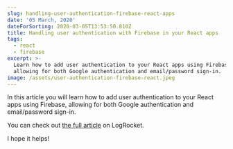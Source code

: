 ```yaml
---
slug: handling-user-authentication-firebase-react-apps
date: '05 March, 2020'
dateForSorting: 2020-03-05T13:53:50.810Z
title: Handling user authentication with Firebase in your React apps
tags:
  - react
  - firebase
excerpt: >-
  Learn how to add user authentication to your React apps using Firebase,
  allowing for both Google authentication and email/password sign-in.
image: /assets/user-authentication-firebase-react.jpeg
---
```

In this article you will learn how to add user authentication to your React apps using Firebase, allowing for both Google authentication and email/password sign-in.

You can check out [the full article](https://blog.logrocket.com/user-authentication-firebase-react-apps/) on LogRocket.

I hope it helps!
